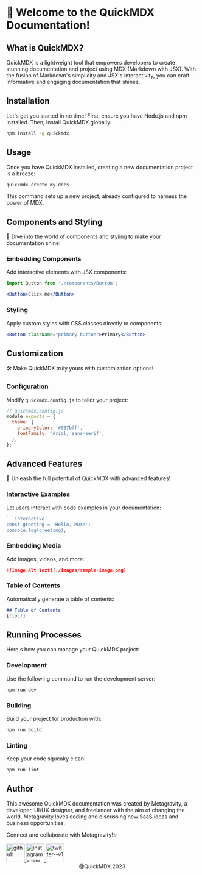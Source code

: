 # 🚀 Welcome to the QuickMDX Documentation! 

## What is QuickMDX?

QuickMDX is a lightweight tool that empowers developers to create stunning documentation and project using MDX (Markdown with JSX). With the fusion of Markdown's simplicity and JSX's interactivity, you can craft informative and engaging documentation that shines.

## Installation

Let's get you started in no time! First, ensure you have Node.js and npm installed. Then, install QuickMDX globally:

```bash
npm install -g quickmdx
```

## Usage

Once you have QuickMDX installed, creating a new documentation project is a breeze:

```bash
quickmdx create my-docs
```

This command sets up a new project, already configured to harness the power of MDX.

## Components and Styling

🎨 Dive into the world of components and styling to make your documentation shine!

### Embedding Components

Add interactive elements with JSX components:

```jsx
import Button from './components/Button';

<Button>Click me</Button>
```

### Styling

Apply custom styles with CSS classes directly to components:

```jsx
<Button className="primary-button">Primary</Button>
```

## Customization

🛠️ Make QuickMDX truly yours with customization options!

### Configuration

Modify `quickmdx.config.js` to tailor your project:

```javascript
// quickmdx.config.js
module.exports = {
  theme: {
    primaryColor: '#007bff',
    fontFamily: 'Arial, sans-serif',
  },
};
```

## Advanced Features

🚀 Unleash the full potential of QuickMDX with advanced features!

### Interactive Examples

Let users interact with code examples in your documentation:

```jsx
```interactive
const greeting = 'Hello, MDX!';
console.log(greeting);
```

### Embedding Media

Add images, videos, and more:

```markdown
![Image Alt Text](./images/sample-image.png)
```

### Table of Contents

Automatically generate a table of contents:

```markdown
## Table of Contents
[[toc]]
```

## Running Processes

Here's how you can manage your QuickMDX project:

### Development

Use the following command to run the development server:

```bash
npm run dev
```

### Building

Build your project for production with:

```bash
npm run build
```

### Linting

Keep your code squeaky clean:

```bash
npm run lint
```

## Author

This awesome QuickMDX documentation was created by Metagravity, a developer, UI/UX designer, and freelancer with the aim of changing the world. Metagravity loves coding and discussing new SaaS ideas and business opportunities.

Connect and collaborate with Metagravity!✨

<div class="centered-container">
<a href="https://github.com/meta-gravity">
  <img width="48" height="48" src="https://img.icons8.com/sf-black-filled/64/github.png" alt="github"/>
</a>
<a href="https://www.instagram.com/metagravity0/">
  <img width="48" height="48" src="https://img.icons8.com/pulsar-color/48/000000/instagram-new.png" alt="instagram-new"/>
</a>

<a href="https://twitter.com/Metagravity0">
  <img width="48" height="48" src="https://img.icons8.com/color/48/twitter--v1.png" alt="twitter--v1"/>
</a>
</div>

<center>
@QuickMDX.2023
</center>